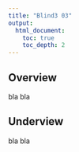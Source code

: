 ```yaml
---
title: "Blind3 03"
output:
  html_document:
    toc: true
    toc_depth: 2
---
```



Overview
----------

bla bla


Underview
----------

bla bla

